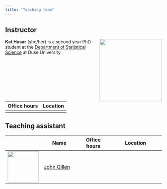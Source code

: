 ```yaml
---
title: "Teaching team"
---
```


## Instructor

![](images/team/john.png){style="float:right;padding: 0 0 0 10px;" fig-alt="Headshot of Kat Husar" width="200"}

**Kat Husar** (she/her) is a second year PhD student at the [Department of Statistical Science](#0) at Duke University.

| Office hours | Location |
|--------------|----------|
|              |          |

## Teaching assistant

|                                        | Name                                                              | Office hours | Location |
|-------------|------------------|----------------|--------------------------|
| ![](images/team/john.png){width="100"} | [John Gillen](https://www.linkedin.com/in/john-gillen-611471229/) |              |          |
